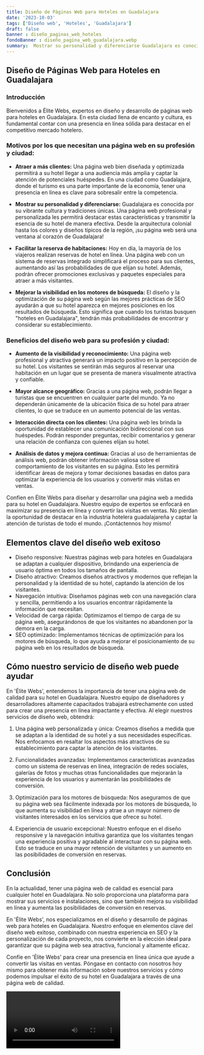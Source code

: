```yaml
---
title: Diseño de Páginas Web para Hoteles en Guadalajara
date: '2023-10-03'
tags: ['Diseño web', 'Hoteles', 'Guadalajara']
draft: false
banner : diseño_paginas_web_hoteles
fondoBanner : diseño_pagina_web_guadalajara.webp
summary:  Mostrar su personalidad y diferenciarse Guadalajara es conocida por su vibrante cultura y tradiciones únicas. Una página web profesional y personalizada les permitirá destacar estas características y transmitir la esencia de su hotel de manera efectiva. Desde la arquitectura colonial hasta los colores y diseños típicos de la región, ¡su página web será una ventana al corazón de Guadalajara!
---
```


## Diseño de Páginas Web para Hoteles en Guadalajara

### Introducción
Bienvenidos a Élite Webs, expertos en diseño y desarrollo de páginas web para hoteles en Guadalajara. En esta ciudad llena de encanto y cultura, es fundamental contar con una presencia en línea sólida para destacar en el competitivo mercado hotelero.

### Motivos por los que necesitan una página web en su profesión y ciudad:
- **Atraer a más clientes:** Una página web bien diseñada y optimizada permitirá a su hotel llegar a una audiencia más amplia y captar la atención de potenciales huéspedes. En una ciudad como Guadalajara, donde el turismo es una parte importante de la economía, tener una presencia en línea es clave para sobresalir entre la competencia.

- **Mostrar su personalidad y diferenciarse:** Guadalajara es conocida por su vibrante cultura y tradiciones únicas. Una página web profesional y personalizada les permitirá destacar estas características y transmitir la esencia de su hotel de manera efectiva. Desde la arquitectura colonial hasta los colores y diseños típicos de la región, ¡su página web será una ventana al corazón de Guadalajara!

- **Facilitar la reserva de habitaciones:** Hoy en día, la mayoría de los viajeros realizan reservas de hotel en línea. Una página web con un sistema de reservas integrado simplificará el proceso para sus clientes, aumentando así las probabilidades de que elijan su hotel. Además, podrán ofrecer promociones exclusivas y paquetes especiales para atraer a más visitantes.

- **Mejorar la visibilidad en los motores de búsqueda:** El diseño y la optimización de su página web según las mejores prácticas de SEO ayudarán a que su hotel aparezca en mejores posiciones en los resultados de búsqueda. Esto significa que cuando los turistas busquen "hoteles en Guadalajara", tendrán más probabilidades de encontrar y considerar su establecimiento.

### Beneficios del diseño web para su profesión y ciudad:
- **Aumento de la visibilidad y reconocimiento:** Una página web profesional y atractiva generará un impacto positivo en la percepción de su hotel. Los visitantes se sentirán más seguros al reservar una habitación en un lugar que se presenta de manera visualmente atractiva y confiable.

- **Mayor alcance geográfico:** Gracias a una página web, podrán llegar a turistas que se encuentren en cualquier parte del mundo. Ya no dependerán únicamente de la ubicación física de su hotel para atraer clientes, lo que se traduce en un aumento potencial de las ventas.

- **Interacción directa con los clientes:** Una página web les brinda la oportunidad de establecer una comunicación bidireccional con sus huéspedes. Podrán responder preguntas, recibir comentarios y generar una relación de confianza con quienes elijan su hotel.

- **Análisis de datos y mejora continua:** Gracias al uso de herramientas de análisis web, podrán obtener información valiosa sobre el comportamiento de los visitantes en su página. Esto les permitirá identificar áreas de mejora y tomar decisiones basadas en datos para optimizar la experiencia de los usuarios y convertir más visitas en ventas.

Confíen en Élite Webs para diseñar y desarrollar una página web a medida para su hotel en Guadalajara. Nuestro equipo de expertos se enfocará en maximizar su presencia en línea y convertir las visitas en ventas. No pierdan la oportunidad de destacar en la industria hotelera guadalajareña y captar la atención de turistas de todo el mundo. ¡Contáctennos hoy mismo!

<GifSeo />

<Cta />

## Elementos clave del diseño web exitoso

- Diseño responsive: Nuestras páginas web para hoteles en Guadalajara se adaptan a cualquier dispositivo, brindando una experiencia de usuario óptima en todos los tamaños de pantalla.
- Diseño atractivo: Creamos diseños atractivos y modernos que reflejan la personalidad y la identidad de su hotel, captando la atención de los visitantes.
- Navegación intuitiva: Diseñamos páginas web con una navegación clara y sencilla, permitiendo a los usuarios encontrar rápidamente la información que necesitan.
- Velocidad de carga rápida: Optimizamos el tiempo de carga de su página web, asegurándonos de que los visitantes no abandonen por la demora en la carga.
- SEO optimizado: Implementamos técnicas de optimización para los motores de búsqueda, lo que ayuda a mejorar el posicionamiento de su página web en los resultados de búsqueda.

## Cómo nuestro servicio de diseño web puede ayudar

En 'Élite Webs', entendemos la importancia de tener una página web de calidad para su hotel en Guadalajara. Nuestro equipo de diseñadores y desarrolladores altamente capacitados trabajará estrechamente con usted para crear una presencia en línea impactante y efectiva. Al elegir nuestros servicios de diseño web, obtendrá:

1. Una página web personalizada y única: Creamos diseños a medida que se adaptan a la identidad de su hotel y a sus necesidades específicas. Nos enfocamos en resaltar los aspectos más atractivos de su establecimiento para captar la atención de los visitantes.

2. Funcionalidades avanzadas: Implementamos características avanzadas como un sistema de reservas en línea, integración de redes sociales, galerías de fotos y muchas otras funcionalidades que mejorarán la experiencia de los usuarios y aumentarán las posibilidades de conversión.

3. Optimización para los motores de búsqueda: Nos aseguramos de que su página web sea fácilmente indexada por los motores de búsqueda, lo que aumenta su visibilidad en línea y atrae a un mayor número de visitantes interesados en los servicios que ofrece su hotel.

4. Experiencia de usuario excepcional: Nuestro enfoque en el diseño responsive y la navegación intuitiva garantiza que los visitantes tengan una experiencia positiva y agradable al interactuar con su página web. Esto se traduce en una mayor retención de visitantes y un aumento en las posibilidades de conversión en reservas.

## Conclusión

En la actualidad, tener una página web de calidad es esencial para cualquier hotel en Guadalajara. No solo proporciona una plataforma para mostrar sus servicios e instalaciones, sino que también mejora su visibilidad en línea y aumenta las posibilidades de conversión en reservas.

En 'Élite Webs', nos especializamos en el diseño y desarrollo de páginas web para hoteles en Guadalajara. Nuestro enfoque en elementos clave del diseño web exitoso, combinado con nuestra experiencia en SEO y la personalización de cada proyecto, nos convierte en la elección ideal para garantizar que su página web sea atractiva, funcional y altamente eficaz.

Confíe en 'Élite Webs' para crear una presencia en línea única que ayude a convertir las visitas en ventas. Póngase en contacto con nosotros hoy mismo para obtener más información sobre nuestros servicios y cómo podemos impulsar el éxito de su hotel en Guadalajara a través de una página web de calidad.

<Video />

<CtaBot job='Hoteles' city='Guadalajara'/>

<Gmaps query='Guadalajara+españa+maps' />